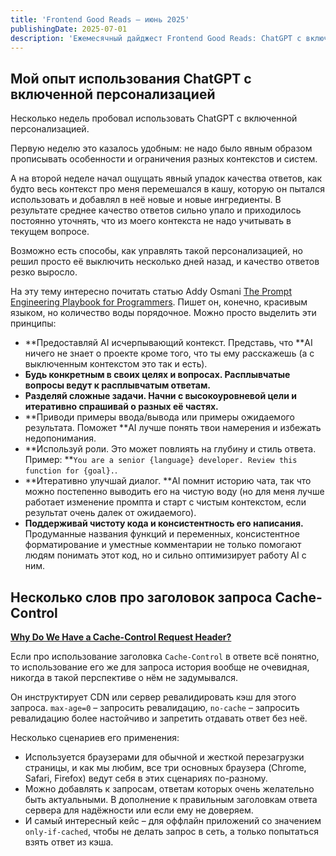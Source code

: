 ```yaml
---
title: 'Frontend Good Reads – июнь 2025'
publishingDate: 2025-07-01
description: 'Ежемесячный дайджест Frontend Good Reads: ChatGPT с включенной персонализацией, заголовок запроса Cache-Control'
---
```



<FgrDisclaimer />

## Мой опыт использования ChatGPT с включенной персонализацией

Несколько недель пробовал использовать ChatGPT с включенной персонализацией.

Первую неделю это казалось удобным: не надо было явным образом прописывать особенности и ограничения разных контекстов и систем.

А на второй неделе начал ощущать явный упадок качества ответов, как будто весь контекст про меня перемешался в кашу, которую он пытался использовать и добавлял в неё новые и новые ингредиенты. В результате среднее качество ответов сильно упало и приходилось постоянно уточнять, что из моего контекста не надо учитывать в текущем вопросе.

Возможно есть способы, как управлять такой персонализацией, но решил просто её выключить несколько дней назад, и качество ответов резко выросло.

На эту тему интересно почитать статью Addy Osmani [The Prompt Engineering Playbook for Programmers](https://addyo.substack.com/p/the-prompt-engineering-playbook-for). Пишет он, конечно, красивым языком, но количество воды порядочное. Можно просто выделить эти принципы:

- **Предоставляй AI исчерпывающий контекст. Представь, что **AI ничего не знает о проекте кроме того, что ты ему расскажешь (а с выключенным контекстом это так и есть).
- **Будь конкретным в своих целях и вопросах. Расплывчатые вопросы ведут к расплывчатым ответам.**
- **Разделяй сложные задачи. Начни с высокоуровневой цели и итеративно спрашивай о разных её частях.**
- **Приводи примеры ввода/вывода или примеры ожидаемого результата. Поможет **AI лучше понять твои намерения и избежать недопонимания.
- **Используй роли. Это может повлиять на глубину и стиль ответа. Пример: **`You are a senior {language} developer. Review this function for {goal}.`.
- **Итеративно улучшай диалог. **AI помнит историю чата, так что можно постепенно выводить его на чистую воду (но для меня лучше работает изменение промпта и старт с чистым контекстом, если результат очень далек от ожидаемого).
- **Поддерживай чистоту кода и консистентность его написания.** Продуманные названия функций и переменных, консистентное форматирование и уместные комментарии не только помогают людям понимать этот код, но и сильно оптимизирует работу AI с ним.

## Несколько слов про заголовок запроса Cache-Control

**[Why Do We Have a Cache-Control Request Header?](https://csswizardry.com/2025/03/why-do-we-have-a-cache-control-request-header/)**

Если про использование заголовка `Cache-Control` в ответе всё понятно, то использование его же для запроса история вообще не очевидная, никогда в такой перспективе о нём не задумывался.

Он инструктирует CDN или сервер ревалидировать кэш для этого запроса. `max-age=0` – запросить ревалидацию, `no-cache` – запросить ревалидацию более настойчиво и запретить отдавать ответ без неё.

Несколько сценариев его применения:

- Используется браузерами для обычной и жесткой перезагрузки страницы, и как мы любим, все три основных браузера (Chrome, Safari, Firefox) ведут себя в этих сценариях по-разному.
- Можно добавлять к запросам, ответам которых очень желательно быть актуальными. В дополнение к правильным заголовкам ответа сервера для надёжности или если ему не доверяем.
- И самый интересный кейс – для оффлайн приложений со значением `only-if-cached`, чтобы не делать запрос в сеть, а только попытаться взять ответ из кэша.

